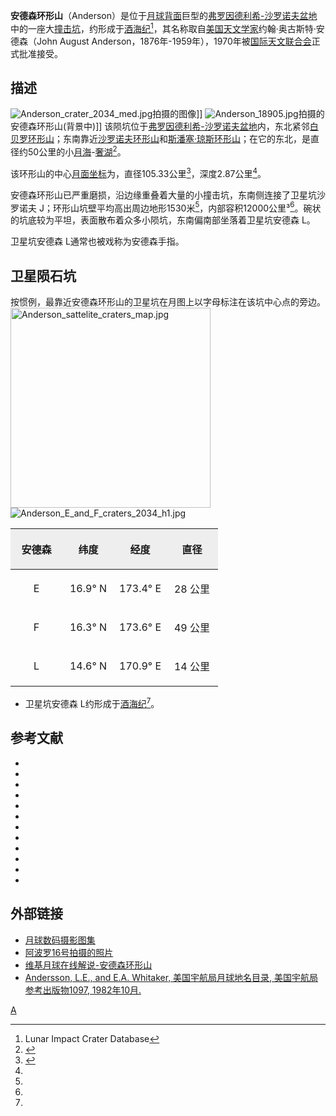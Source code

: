 {{lunar crater data|
 image=Anderson crater LROC.jpg|
 caption=[[月球勘测轨道飞行器|月球勘测轨道飞行器]]拍摄的图像|
 latitude=15.5|
 N_or_S=N|
 longitude=170.79|
 E_or_W=E|
 diameter=105.33公里|
 depth=2.87公里|
 colong=191|
 eponym=约翰·奥古斯特·安德森}}

'''安德森环形山'''（Anderson）是位于[[月球背面|月球背面]]巨型的[[弗罗因德利希-沙罗诺夫盆地|弗罗因德利希-沙罗诺夫盆地]]中的一座大[[撞击坑|撞击坑]]，约形成于[[酒海纪|酒海纪]]<ref name=LICD>Lunar Impact Crater Database</ref>，其名称取自[[美国|美国]][[天文学家|天文学家]]约翰·奥古斯特·安德森（John August Anderson，1876年-1959年），1970年被[[国际天文联合会|国际天文联合会]]正式批准接受。

==描述==
[[Image:Anderson_crater_2034_med.jpg|thumb]]拍摄的图像]]
[[Image:Anderson_18905.jpg|thumb]]拍摄的安德森环形山(背景中)]]
该陨坑位于[[弗罗因德利希-沙罗诺夫盆地|弗罗因德利希-沙罗诺夫盆地]]内，东北紧邻[[白贝罗环形山|白贝罗环形山]]；东南靠近[[沙罗诺夫环形山|沙罗诺夫环形山]]和[[斯潘塞·琼斯环形山|斯潘塞·琼斯环形山]]；在它的东北，是直径约50公里的小[[月海|月海]]-[[奢湖|奢湖]]<ref>{{Cite web |url=http://planetarynames.wr.usgs.gov/images/Lunar/lac_68_lo.pdf |title=Crater Anderson on LAC68 map |access-date=2016-06-27 |archive-date=2013-02-20 |archive-url=https://web.archive.org/web/20130220163330/http://planetarynames.wr.usgs.gov/images/Lunar/lac_68_lo.pdf |dead-url=no }}</ref>。

该环形山的中心[[月面坐标|月面坐标]]为{{Coord|15.5|N|170.79|E|globe:Moon|nogoogle=1|noosm=1}}，直径105.33公里<ref name="IAU">{{Cite web |url=http://planetarynames.wr.usgs.gov/Feature/260 |title=Directory of the International Astronomical Union |access-date=2016-06-27 |archive-date=2018-07-07 |archive-url=https://web.archive.org/web/20180707034020/https://planetarynames.wr.usgs.gov/Feature/260 |dead-url=no }}</ref>，深度2.87公里<ref name="LICD"/>。

安德森环形山已严重磨损，沿边缘重叠着大量的小撞击坑，东南侧连接了卫星坑沙罗诺夫 J；环形山坑壁平均高出周边地形1530米<ref name="LICD"/>，内部容积12000公里³<ref name="LICD"/>。碗状的坑底较为平坦，表面散布着众多小陨坑，东南偏南部坐落着卫星坑安德森 L。

卫星坑安德森 L通常也被戏称为安德森手指。

==卫星陨石坑==
按惯例，最靠近安德森环形山的卫星坑在月图上以字母标注在该坑中心点的旁边。
[[Image:Anderson_sattelite_craters_map.jpg|320px]]
[[Image:Anderson_E_and_F_craters_2034_h1.jpg|thumb]]

{| class="wikitable"
!width="25%" style="background:#eeeeee;" |安德森 
!width="25%" style="background:#eeeeee;" |纬度
!width="25%" style="background:#eeeeee;" |经度
!width="25%" style="background:#eeeeee;" |直径
|-
|align="center"|E
|align="center"|16.9° N
|align="center"|173.4° E
|align="center"|28 公里
|-
|align="center"|F
|align="center"|16.3° N
|align="center"|173.6° E
|align="center"|49 公里
|-
|align="center"|L
|align="center"|14.6° N
|align="center"|170.9° E
|align="center"|14 公里
|}

* 卫星坑安德森 L约形成于[[酒海纪|酒海纪]]<ref name="LICD"/>。{{clear}}

==参考文献==
{{reflist}}
{{refbegin}}
* {{cite book
  | last1 = Andersson
  | first1 = L. E.
  | last2 = Whitaker
  | first2 = E. A.
  | authorlink2 = Ewen Whitaker
  | date = 1982
  | title = [[NASA|NASA]] Catalogue of Lunar Nomenclature
  | publisher = NASA RP-1097
  | ref = harv
  }}
* {{cite web
  | last = Blue
  | first = Jennifer
  | date = July 25, 2007
  | title = Gazetteer of Planetary Nomenclature
  | publisher = [[United_States_Geological_Survey|USGS]]
  | url = http://planetarynames.wr.usgs.gov/
  | accessdate = 2007-08-05
  | ref = harv
  | archive-date = 2019-12-13
  | archive-url = https://web.archive.org/web/20191213141228/https://planetarynames.wr.usgs.gov/
  | dead-url = no
  }}
* {{cite book
  | last1 = Bussey
  | first1 = B.
  | authorlink1 = Ben Bussey
  | last2 = Spudis
  | first2 = P.
  | authorlink2 = Paul Spudis
  | date = 2004
  | title = The Clementine Atlas of the Moon
  | publisher = Cambridge University Press
  | location = New York
  | isbn = 978-0-521-81528-4
  | ref = harv
  }}
* {{cite book
  | last1 = Cocks
  | first1 = Elijah E.
  | last2 = Cocks
  | first2 = Josiah C.
  | date = 1995
  | title = Who's Who on the Moon: A Biographical Dictionary of Lunar Nomenclature
  | url = https://archive.org/details/isbn_9780936389271
  | publisher = Tudor Publishers
  | isbn = 978-0-936389-27-1
  | ref = harv
  }}
* {{cite web
  | last = McDowell
  | first = Jonathan
  | date = July 15, 2007
  | url = http://host.planet4589.org/astro/lunar/
  | title = Lunar Nomenclature
  | publisher = Jonathan's Space Report
  | accessdate = 2007-10-24
  | ref = harv
  | archive-date = 2019-06-21
  | archive-url = https://web.archive.org/web/20190621012337/http://host.planet4589.org/astro/lunar/
  | dead-url = no
  }}
* {{cite journal| last1 = Menzel| first1 = D. H.| last2 = Minnaert| first2 = M.| last3 = Levin| first3 = B.| last4 = Dollfus| first4 = A.| last5 = Bell| first5 = B.| title = Report on Lunar Nomenclature by the Working Group of Commission 17 of the IAU| doi = 10.1007/BF00171763| journal = Space Science Reviews| volume = 12| issue = 2| pages = 136–186| year = 1971| pmid = | pmc =| bibcode = 1971SSRv...12..136M| ref = harv}}
* {{cite book
  | first = Patrick
  | last = Moore
  | authorlink = Patrick Moore
  | date = 2001
  | title = On the Moon
  | url = https://archive.org/details/patrickmooreonmo00patr
  | publisher = Sterling Publishing Co
  | isbn = 978-0-304-35469-6
  | ref = harv
  }}
* {{cite book
  | first = Fred W.
  | last = Price
  | date = 1988
  | title = The Moon Observer's Handbook
  | publisher = Cambridge University Press
  | isbn = 978-0-521-33500-3
  | ref = harv
  }}
* {{cite book
  | last = Rükl
  | first = Antonín
  | authorlink = Antonín Rükl
  | date = 1990
  | title = Atlas of the Moon
  | publisher = Kalmbach Books
  | isbn = 978-0-913135-17-4
  | ref = harv
  }}
* {{cite book
  | last = Webb
  | first = Rev. T. W.
  | authorlink = Thomas William Webb
  | date = 1962
  | title = Celestial Objects for Common Telescopes
  | url = https://archive.org/details/celestialobjects00webb
  | edition = 6th revised
  | publisher = Dover
  | isbn = 978-0-486-20917-3
  | ref = harv
  }}
* {{cite book
  | first = Ewen A.
  | last = Whitaker
  | authorlink = Ewen Whitaker
  | date = 1999
  | title = Mapping and Naming the Moon
  | publisher = Cambridge University Press
  | isbn = 978-0-521-62248-6
  | ref = harv
  }}
* {{cite book
  | first = Peter T.
  | last = Wlasuk
  | date = 2000
  | title = Observing the Moon
  | publisher = Springer
  | isbn = 978-1-85233-193-1
  | ref = harv
 }}
{{refend}}

==外部链接==
* [http://www.lpi.usra.edu/resources/lunar_orbiter/bin/srch_nam.shtml?Anderson%7C0 月球数码摄影图集] {{Wayback|url=http://www.lpi.usra.edu/resources/lunar_orbiter/bin/srch_nam.shtml?Anderson%7C0 |date=20201127014209 }}
* [http://www.lpi.usra.edu/resources/apollo/search/feature/?feature=Anderson 阿波罗16号拍摄的照片] {{Wayback|url=http://www.lpi.usra.edu/resources/apollo/search/feature/?feature=Anderson |date=20201127013936 }}
* [http://the-moon.wikispaces.com/Anderson 维基月球在线解说-安德森环形山] {{Wayback|url=http://the-moon.wikispaces.com/Anderson |date=20180531115252 }}
* [http://planet4589.org/astro/lunar/RP-1097.pdf Andersson, L.E., and E.A. Whitaker, 美国宇航局月球地名目录, 美国宇航局参考出版物1097, 1982年10月.] {{Wayback|url=http://planet4589.org/astro/lunar/RP-1097.pdf |date=20141006125838 }}

[[Category:月球环形山|A]]     

{{月球环形山 (A-B)}}